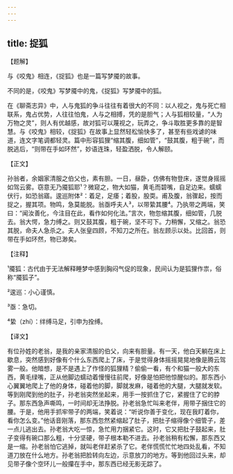 ```yaml
---
---
---
```

title: 捉狐
---




【题解】


与《咬鬼》相连，《捉狐》也是一篇写梦魇的故事。

不同的是，《咬鬼》写梦魇中的鬼，《捉狐》写梦魇中的狐。

在《聊斋志异》中，人与鬼狐的争斗往往有着很大的不同：以人视之，鬼与死亡相联系，鬼占优势，人往往怕鬼，人与之相搏，凭的是胆气；人与狐相较量，“人为万物之灵”，则人有优越感，故对狐可以蔑视之，玩弄之，争斗取胜更多靠的是智慧。与《咬鬼》相较，《捉狐》在故事上显然轻松愉快多了，甚至有些戏谑的味道，连文字笔调都轻灵。篇中形容狐狸“缩其腹，细如管”，“鼓其腹，粗于碗”，而脱逃后，“则带在手如环然”，妙语连珠，轻盈洒脱，令人解颐。

【正文】

孙翁者，余姻家清服之伯父也，素有胆。一日，昼卧，仿佛有物登床，遂觉身摇摇如驾云雾。窃意无乃魇狐耶¹？微窥之，物大如猫，黄毛而碧嘴，自足边来。蠕蠕伏行，如恐翁寤。逡巡附体²：着足，足痿；着股，股耎。甫及腹，翁骤起，按而捉之，握其项。物鸣，急莫能脱。翁亟呼夫人³，以带絷其腰⁴。乃执带之两端，笑曰：“闻汝善化，今注目在此，看作如何化法。”言次，物忽缩其腹，细如管，几脱去。翁大愕，急力缚之。则又鼓其腹，粗于碗，坚不可下。力稍懈，又缩之。翁恐其脱，命夫人急杀之。夫人张皇四顾，不知刀之所在。翁左顾示以处。比回首，则带在手如环然，物已渺矣。





【注释】


¹魇狐：古代由于无法解释睡梦中感到胸闷气促的现象，民间认为是狐狸作祟，俗称“魇狐子”。

²逡巡：小心谨慎。

³亟：急切。

⁴絷（zhí）：绊缚马足，引申为拴缚。





【译文】


有位孙姓的老翁，是我的亲家清服的伯父，向来有胆量。有一天，他白天躺在床上歇息，突然感到好像有个什么东西爬上了床，于是觉得身体摇摇晃晃地像是腾云驾雾一般。他暗想，是不是遇上了作怪的狐狸精？偷偷一看，有个和猫一般大的东西，黄毛绿嘴，正从他脚边蠕动着慢慢往前爬，好像是怕把他惊醒似的。那东西小心翼翼地爬上了他的身体，碰着他的脚，脚就发麻，碰着他的大腿，大腿就发软。等到刚爬到他的肚子，孙老翁突然坐起来，用手一按抓住了它，紧握住了它的脖子。那东西急声嘶鸣，一时间却无法挣脱。孙老翁急忙叫来老伴，用带子捆住它的腰。于是，他用手抓牢带子的两端，笑着说：“听说你善于变化，现在我盯着你，看你怎么变。”他话音刚落，那东西忽然紧缩起了肚子，把肚子缩得像个细管子，差一点儿逃出去。孙老翁大吃一惊，急忙用力捆紧它。这时，它又把肚子鼓起来，肚子变得有碗口那么粗，十分坚硬，带子根本勒不进去。孙老翁稍有松懈，那东西又是一缩。孙老翁怕它逃掉，就叫老伴赶紧杀了它。老伴慌慌忙忙地四处乱看，不知道刀放在什么地方。孙老翁把脸转向左边，示意放刀的地方。等到他回过头来，却见带子像个空环儿一般攥在手中，那东西已经无影无踪了。